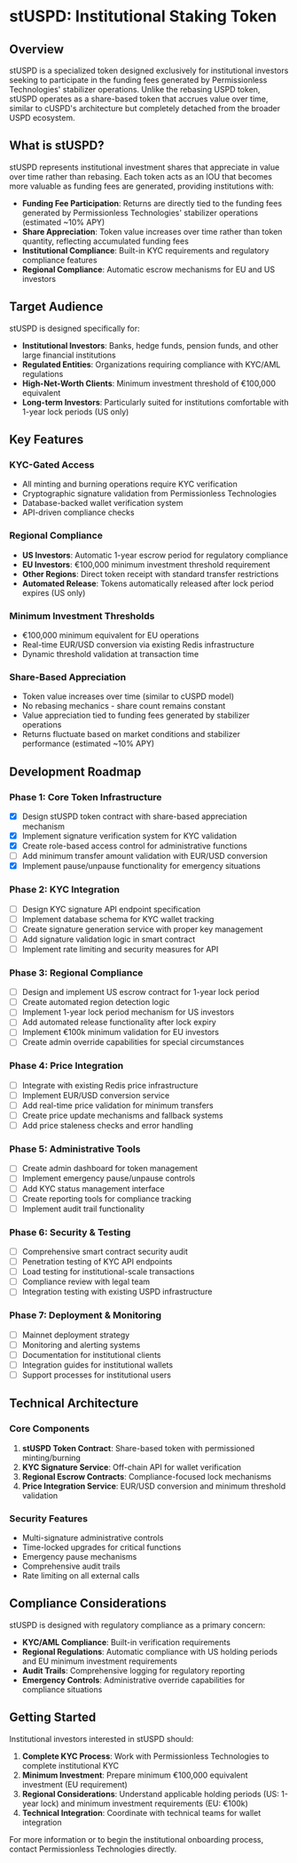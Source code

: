 # stUSPD: Institutional Staking Token

## Overview

stUSPD is a specialized token designed exclusively for institutional investors seeking to participate in the funding fees generated by Permissionless Technologies' stabilizer operations. Unlike the rebasing USPD token, stUSPD operates as a share-based token that accrues value over time, similar to cUSPD's architecture but completely detached from the broader USPD ecosystem.

## What is stUSPD?

stUSPD represents institutional investment shares that appreciate in value over time rather than rebasing. Each token acts as an IOU that becomes more valuable as funding fees are generated, providing institutions with:

- **Funding Fee Participation**: Returns are directly tied to the funding fees generated by Permissionless Technologies' stabilizer operations (estimated ~10% APY)
- **Share Appreciation**: Token value increases over time rather than token quantity, reflecting accumulated funding fees
- **Institutional Compliance**: Built-in KYC requirements and regulatory compliance features
- **Regional Compliance**: Automatic escrow mechanisms for EU and US investors

## Target Audience

stUSPD is designed specifically for:

- **Institutional Investors**: Banks, hedge funds, pension funds, and other large financial institutions
- **Regulated Entities**: Organizations requiring compliance with KYC/AML regulations
- **High-Net-Worth Clients**: Minimum investment threshold of €100,000 equivalent
- **Long-term Investors**: Particularly suited for institutions comfortable with 1-year lock periods (US only)

## Key Features

### KYC-Gated Access
- All minting and burning operations require KYC verification
- Cryptographic signature validation from Permissionless Technologies
- Database-backed wallet verification system
- API-driven compliance checks

### Regional Compliance
- **US Investors**: Automatic 1-year escrow period for regulatory compliance
- **EU Investors**: €100,000 minimum investment threshold requirement
- **Other Regions**: Direct token receipt with standard transfer restrictions
- **Automated Release**: Tokens automatically released after lock period expires (US only)

### Minimum Investment Thresholds
- €100,000 minimum equivalent for EU operations
- Real-time EUR/USD conversion via existing Redis infrastructure
- Dynamic threshold validation at transaction time

### Share-Based Appreciation
- Token value increases over time (similar to cUSPD model)
- No rebasing mechanics - share count remains constant
- Value appreciation tied to funding fees generated by stabilizer operations
- Returns fluctuate based on market conditions and stabilizer performance (estimated ~10% APY)

## Development Roadmap


<Steps>

### Phase 1: Core Token Infrastructure

- [x] Design stUSPD token contract with share-based appreciation mechanism
- [x] Implement signature verification system for KYC validation
- [x] Create role-based access control for administrative functions
- [ ] Add minimum transfer amount validation with EUR/USD conversion
- [x] Implement pause/unpause functionality for emergency situations

### Phase 2: KYC Integration

- [ ] Design KYC signature API endpoint specification
- [ ] Implement database schema for KYC wallet tracking
- [ ] Create signature generation service with proper key management
- [ ] Add signature validation logic in smart contract
- [ ] Implement rate limiting and security measures for API

### Phase 3: Regional Compliance

- [ ] Design and implement US escrow contract for 1-year lock period
- [ ] Create automated region detection logic
- [ ] Implement 1-year lock period mechanism for US investors
- [ ] Add automated release functionality after lock expiry
- [ ] Implement €100k minimum validation for EU investors
- [ ] Create admin override capabilities for special circumstances

### Phase 4: Price Integration

- [ ] Integrate with existing Redis price infrastructure
- [ ] Implement EUR/USD conversion service
- [ ] Add real-time price validation for minimum transfers
- [ ] Create price update mechanisms and fallback systems
- [ ] Add price staleness checks and error handling

### Phase 5: Administrative Tools

- [ ] Create admin dashboard for token management
- [ ] Implement emergency pause/unpause controls
- [ ] Add KYC status management interface
- [ ] Create reporting tools for compliance tracking
- [ ] Implement audit trail functionality

### Phase 6: Security & Testing

- [ ] Comprehensive smart contract security audit
- [ ] Penetration testing of KYC API endpoints
- [ ] Load testing for institutional-scale transactions
- [ ] Compliance review with legal team
- [ ] Integration testing with existing USPD infrastructure

### Phase 7: Deployment & Monitoring

- [ ] Mainnet deployment strategy
- [ ] Monitoring and alerting systems
- [ ] Documentation for institutional clients
- [ ] Integration guides for institutional wallets
- [ ] Support processes for institutional users

</Steps>

## Technical Architecture

### Core Components

1. **stUSPD Token Contract**: Share-based token with permissioned minting/burning
2. **KYC Signature Service**: Off-chain API for wallet verification
3. **Regional Escrow Contracts**: Compliance-focused lock mechanisms
4. **Price Integration Service**: EUR/USD conversion and minimum threshold validation

### Security Features

- Multi-signature administrative controls
- Time-locked upgrades for critical functions
- Emergency pause mechanisms
- Comprehensive audit trails
- Rate limiting on all external calls

## Compliance Considerations

stUSPD is designed with regulatory compliance as a primary concern:

- **KYC/AML Compliance**: Built-in verification requirements
- **Regional Regulations**: Automatic compliance with US holding periods and EU minimum investment requirements
- **Audit Trails**: Comprehensive logging for regulatory reporting
- **Emergency Controls**: Administrative override capabilities for compliance situations

## Getting Started

Institutional investors interested in stUSPD should:

1. **Complete KYC Process**: Work with Permissionless Technologies to complete institutional KYC
2. **Minimum Investment**: Prepare minimum €100,000 equivalent investment (EU requirement)
3. **Regional Considerations**: Understand applicable holding periods (US: 1-year lock) and minimum investment requirements (EU: €100k)
4. **Technical Integration**: Coordinate with technical teams for wallet integration

For more information or to begin the institutional onboarding process, contact Permissionless Technologies directly.

